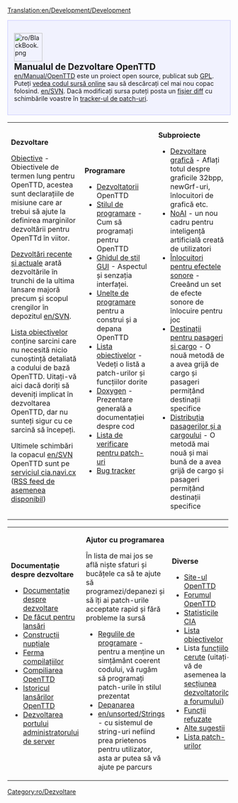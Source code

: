 [[Translation:en/Development/Development]]

<div style="background-color: #f1f2fe; border: 1px solid #c7c8fe; margin:0; padding: 1em 1em 1em 1em; text-align:left">
[[File:ro/BlackBook.png|64px|left]]
<strong style="font-size:1.4em; display:block">Manualul de Dezvoltare OpenTTD</strong>
[[en/Manual/OpenTTD]] este un proiect open source, publicat sub [http://www.gnu.org/copyleft/gpl.html GPL]. Puteți [http://svn.openttd.org/ vedea codul sursă online] sau să descărcați cel mai nou copac folosind. [[en/SVN]]. Dacă modificați sursa puteți posta un [[en/SVN#How_do_I_make_a_diff_file_to_share_my_changes_with_other_coders.3F|fișier diff]] cu schimbările voastre în [http://bugs.openttd.org tracker-ul de patch-uri].
</div>
{| cellspacing="3" class="mainpagetable" align="center" cellpadding="10px" style="background-color: #E7EBFF; border: 1px solid #c7c8fe; margin:0; border-top:none; padding:0"
|- valign="top" 
|width="33%"|
<font size="3">'''Dezvoltare'''</font> <!-----------------------Development--------->

[[en/Main/Objectives|Obiective]] - Obiectivele de termen lung pentru OpenTTD, acestea sunt declarațiile de misiune care ar trebui să ajute la definirea marginilor dezvoltării pentru OpenTTd în viitor.

[[en/Recent and Current Developments|Dezvoltări recente și actuale]] arată dezvoltările în trunchi de la ultima lansare majoră precum și scopul crengilor în depozitul [[en/SVN]].

[[en/unsorted/Todo list|Lista obiectivelor]] conține sarcini care nu necesită nicio cunoștință detaliată a codului de bază OpenTTD. Uitați-vă aici dacă doriți să deveniți implicat în dezvoltarea OpenTTD, dar nu sunteți sigur cu ce sarcină să începeți.

Ultimele schimbări la copacul [[en/SVN]] OpenTTD sunt pe [http://cia.navi.cx/stats/project/OpenTTD serviciul cia.navi.cx] ([http://cia.navi.cx/stats/project/OpenTTD/.rss?ver=2&medium=unquoted&limit=15 RSS feed de asemenea disponibil])

|width="33%"|
<font size="3">'''Programare'''</font>  <!-----------------------Coding--------->

*[[en/unsorted/Developers|Dezvoltatorii]] OpenTTD
*[[en/Development/Coding style|Stilul de programare]] - Cum să programați pentru OpenTTD
*[[en/GUI Style|Ghidul de stil GUI]] - Aspectul și senzația interfaței.
*[[en/Coding Tools|Unelte de programare]] pentru a construi și a depana OpenTTD
*[[en/unsorted/Todo list|Lista obiectivelor]] - Vedeți o listă a patch-urilor și funcțiilor dorite
*[http://docs.openttd.org Doxygen] - Prezentare generală a documentației despre cod
*[[en/unsorted/Patch Checklist|Lista de verificare pentru patch-uri]]
*[http://bugs.openttd.org/ Bug tracker]

|width="33%"|
<font size="3">'''Subproiecte'''</font> <!-----------------------Subprojects--------->

*[[en/Archive/Community/Graphics Development|Dezvoltare grafică]] - Aflați totul despre graficile 32bpp, newGrf-uri, înlocuitori de grafică etc.
*[[en/Development/Script/AI/Main Page|NoAI]] - un nou cadru pentru inteligență artificială creată de utilizatori
*[[en/Archive/Community/Sound Effects Replacement|Înlocuitori pentru efectele sonore]] - Creeând un set de efecte sonore de înlocuire pentru joc
*[[en/Community/Patches/Passenger and cargo destinations|Destinații pentru pasageri și cargo]] - O nouă metodă de a avea grijă de cargo și pasageri permițând destinații specifice
*[[en/Manual/Passenger and cargo distribution|Distribuția pasagerilor și a cargoului]] - O metodă mai nouă și mai bună de a avea grijă de cargo și pasageri permițând destinații specifice
|}  <!------------- 3th part ------------->
{| cellspacing="3" class="mainpagetable" align="center" cellpadding="10px" style="background-color: #E7EBFF; border: 1px solid #c7c8fe; margin:0; border-top:none; padding:0; margin-bottom:2em"
|- valign="top"
|width="33%"|
<font size="3">'''Documentație despre dezvoltare'''</font>  <!---------Development documentation--------->

*[[en/Development Documentation|Documentație despre dezvoltare]]
*[[en/To do for releases|De făcut pentru lansări]]
*[[en/Nightly builds|Construcții nupțiale]]
*[[en/Development/Compile Farm|Ferma compilațiilor]]
*[[:Category:en/Compiling OpenTTD|Compiliarea OpenTTD]]
*[[en/Archive/OpenTTD/OpenTTD Release History|Istoricul lansărilor OpenTTD]]
*[[en/Development/Server Admin Port Development|Dezvoltarea portului administratorului de server]]

|width="33%"|
<font size="3">'''Ajutor cu programarea'''</font>  <!------------- Help with coding ------------->

În lista de mai jos se află niște sfaturi și bucățele ca să te ajute să programezi/depanezi și să îți ai patch-urile acceptate rapid și fără probleme la sursă
*[[en/Coding guidelines|Regulile de programare]] - pentru a menține un simțământ coerent codului, vă rugăm să programați patch-urile în stilul prezentat
*[[en/unsorted/Debugging|Depanarea]]
*[[en/unsorted/Strings]] - cu sistemul de string-uri nefiind prea prietenos pentru utilizator, asta ar putea să vă ajute pe parcurs

|width="33%"|
<font size="3">'''Diverse'''</font>  <!------------- Miscellaneous ------------->

* [http://www.openttd.org Site-ul OpenTTD]
* [http://www.tt-forums.net/viewforum.php?f=55 Forumul OpenTTD]
* [http://cia.vc/stats/project/OpenTTD Statisticile CIA]
*[[en/unsorted/Todo list|Lista obiectivelor]]
*Lista [[en/Archive/Lists/Requested features|funcțiilor cerute]] (uitați-vă de asemenea la [http://www.tt-forums.net/viewforum.php?f=33 secțiunea dezvoltatorilor a forumului])
* [[en/unsorted/Rejected features|Funcții refuzate]]
* [[en/Archive/Lists/Miscellaneous suggestions|Alte sugestii]]
*[[en/Archive/Lists/List of patches|Lista patch-urilor]]
|}


[[Category:ro/Dezvoltare]]